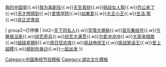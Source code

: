 {{Navbox
|name=湖北卫视电视节目
|title=[[湖北卫视|湖北卫视电视节目]]
| group1=现存
| list1=[[我爱我的祖国 (节目)|我爱我的祖国]]{{.w}}[[我的中国星]]{{.w}}[[我为喜剧狂 (中国电视节目)|我为喜剧狂]]{{.w}}[[天生我财]]{{.w}}[[挑战女人帮]]{{.w}}[[包公来了]]{{.w}}[[天才想得到]]{{.w}}[[爱情学院]]{{.w}}[[如果爱 (电视节目)|如果爱]]{{.w}}[[大王小王]]{{.w}}[[生活·帮]]{{.w}}[[非正式會談]]

| group2=已停播
| list2=[[天下同名人]]{{.w}}[[军情大揭秘]]{{.w}}[[音乐集结号]]{{.w}}[[今晚我当家]]{{.w}}[[综艺奇兵]]{{.w}}[[综艺大满贯]]{{.w}}[[为爱冲冲冲]]{{.w}}[[大家来唱歌]]{{.w}}[[超级星期6]]{{.w}}[[周日狂欢夜]]{{.w}}[[挑战电视王]]{{.w}}[[挑战笑话王]]{{.w}}[[爱上超模]]{{.w}}[[纲到你身边]]{{.w}}[[一起出发]]
}}
<noinclude>
[[Category:湖北卫视电视节目| ]]
[[Category:中国电视节目模板]]
[[Category:湖北文化模板]]
</noinclude>